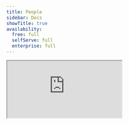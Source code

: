 ```yaml
---
title: People
sidebar: Docs
showTitle: true
availability:
  free: full
  selfServe: full
  enterprise: full
---
```



<iframe
    src="https://www.youtube-nocookie.com/embed/2jQco8hEvTI?start=295"
    className="rounded shadow-xl"
/>

People in PostHog represent the users behind your events. You can view them in the [People tab](https://us.posthog.com/persons).

People have [user properties](/docs/product-analytics/user-properties), which enables you do things like:

- Filter on user properties
- Create [cohorts](/docs/data/cohorts)
- Use user properties for targeting feature flags, A/B tests, and surveys.
- Track initial UTM values and referrers across anonymous and [identified](/docs/product-analytics/identify) users.
- Query the `persons` table using [SQL insights](/docs/product-analytics/sql)

## People and person profiles

Using people in PostHog requires capturing events with **person profiles**. Person profiles are how PostHog attributes events and properties to specific users. Examples of scenarios where you want to capture events with person profiles are:

- Tracking logged-in users in B2B and B2C SaaS apps
- Doing user segmented product analysis
- Growth and marketing teams wanting to analyze the _complete_ conversion lifecycle

On the other hand, there are many use cases that don't require person profiles, such as:

- Tracking a marketing website
- Content-focused sites
- B2C apps where users don't sign up or log in
- High volume API server events

Under our current [pricing](/pricing), events _without_ person profiles can be up to 4x cheaper than events _with_ them (due to computer cost of processing them), so it's recommended to only capture events _with_  person profiles when needed.

### Capturing person profiles

For backward compatibility, PostHog captures events with person profiles by default. To change this in the [JavaScript Web SDK](/docs/libraries/js), change the `person_profiles` [config](/docs/libraries/js#config) option:


<PersonProfilesJSConfig />

Other SDKs and the [API](/docs/api) can pass the `$process_person_profile` property in events. Again, person profiles are enabled by default, but you can disable this by setting the property to `false`.

Below is an example in Node, but the same applies to other SDKs:

```node
client.capture({
    distinctId: 'distinct_id_of_the_user',
    event: 'movie_played',
    properties: {
        $process_person_profile: false,
    },
})
```

### Person profiles and distinct IDs

Below is good information to know when working with distinct IDs and person profiles:

- Every event has a `distinct_id` representing a user attached to it. However, not every `distinct_id` has an associated person profile.

- If a distinct ID already has a person profile created, any events captured with this distinct ID are considered events with a person profile. 
    - To opt out of this behavior, contact file a support ticket via the [in-app modal](https://app.posthog.com/home#supportModal).

- Any `distinct_id` created before May 2024 will have a person profile created for them. This means all of their events will be counted as events with person properties.

## Viewing person profiles

Clicking on a person in the [People tab](https://us.posthog.com/persons) opens their profile and shows all their properties.

<ProductScreenshot
    imageLight={personProfileLight}
    imageDark = {personProfileDark}
    alt="Person profile" 
    classes="rounded"
/>

- **Events** shows all the events a person has triggered, which you can search and filter to find specific events.

- **Recordings** shows all of the session replays a person has generated. Note this is subject to the retention policy of your plan, so people who haven't been active recently may have none.

- **Cohorts** shows all the [cohorts](/docs/data/cohorts) a person belongs to.

- **Related groups:** shows [groups](/docs/product-analytics/group-analytics) (e.g. organizations, projects, and instances) a person belongs to.

- **Feature flags:** shows all [feature flags](/docs/feature-flags) that are enabled for the person.

- **History:** shows any manual changes that have been made to the person's profile.

## Deleting person data

### In the PostHog app

- Search for the person via their unique ID. For example, their email.
- Click on the person's ID
- Click **Delete person** to remove them and all their associated data. You will be prompted to confirm this action.

### Via the API

You can also delete persons data via the API. See the [Data Deletion docs](/docs/privacy/data-deletion) for more information.
